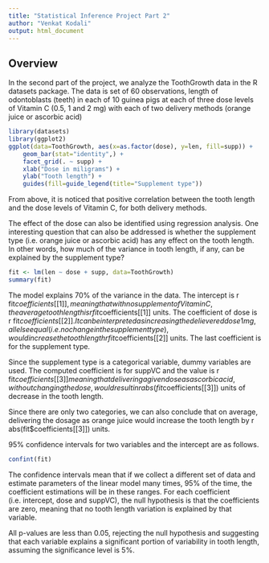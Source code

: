 ```yaml
---
title: "Statistical Inference Project Part 2"
author: "Venkat Kodali"
output: html_document
---
```


## Overview

In the second part of the project, we analyze the ToothGrowth data in the R datasets package. The data is set of 60 observations, length of odontoblasts (teeth) in each of 10 guinea pigs at each of three dose levels of Vitamin C (0.5, 1 and 2 mg) with each of two delivery methods (orange juice or ascorbic acid) 


```r
library(datasets)
library(ggplot2)
ggplot(data=ToothGrowth, aes(x=as.factor(dose), y=len, fill=supp)) +
    geom_bar(stat="identity",) +
    facet_grid(. ~ supp) +
    xlab("Dose in miligrams") +
    ylab("Tooth length") +
    guides(fill=guide_legend(title="Supplement type"))
```

From above, it is noticed that positive correlation between the tooth length and the dose levels of Vitamin C, for both delivery methods.

The effect of the dose can also be identified using regression analysis. One interesting question that can also be addressed is whether the supplement type (i.e. orange juice or ascorbic acid) has any effect on the tooth length. In other words, how much of the variance in tooth length, if any, can be explained by the supplement type?

```r
fit <- lm(len ~ dose + supp, data=ToothGrowth)
summary(fit)
```

The model explains 70% of the variance in the data. The intercept is r fit$coefficients[[1]], meaning that with no supplement of Vitamin C, the average tooth length is r fit$coefficients[[1]] units. The coefficient of dose is r fit$coefficients[[2]]. It can be interpreted as increasing the delievered dose 1 mg, all else equal (i.e. no change in the supplement type), would increase the tooth length r fit$coefficients[[2]] units. The last coefficient is for the supplement type. 

Since the supplement type is a categorical variable, dummy variables are used. The computed coefficient is for suppVC and the value is r fit$coefficients[[3]] meaning that delivering a given dose as ascorbic acid, without changing the dose, would result in r abs(fit$coefficients[[3]]) units of decrease in the tooth length. 

Since there are only two categories, we can also conclude that on average, delivering the dosage as orange juice would increase the tooth length by r abs(fit$coefficients[[3]]) units.

95% confidence intervals for two variables and the intercept are as follows.
```r
confint(fit)
```

The confidence intervals mean that if we collect a different set of data and estimate parameters of the linear model many times, 95% of the time, the coefficient estimations will be in these ranges. For each coefficient (i.e. intercept, dose and suppVC), the null hypothesis is that the coefficients are zero, meaning that no tooth length variation is explained by that variable. 

All p-values are less than 0.05, rejecting the null hypothesis and suggesting that each variable explains a significant portion of variability in tooth length, assuming the significance level is 5%.

